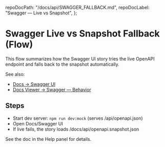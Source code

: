 
  repoDocPath: "/docs/api/SWAGGER_FALLBACK.md",
  repoDocLabel: "Swagger — Live vs Snapshot",
};

# Swagger Live vs Snapshot Fallback (Flow)

<Meta title="Flows/Swagger Live vs Snapshot Fallback" />

This flow summarizes how the Swagger UI story tries the live OpenAPI endpoint and falls back to the snapshot automatically.

See also:

- <a href="?path=/docs/docs-swagger-ui--docs">Docs → Swagger UI</a>
- <a href="/doc?path=docs/api/SWAGGER_FALLBACK.md#behavior" target="_blank" rel="noreferrer">
    Docs Viewer → Swagger — Behavior
  </a>

## Steps

- Start dev server: `npm run dev:mock` (serves /api/openapi.json)
- Open Docs/Swagger UI
- If live fails, the story loads /docs/api/openapi.snapshot.json

See the doc in the Help panel for details.

<LastUpdated file="src/stories/FlowsSwaggerFallback.stories.mdx" />
